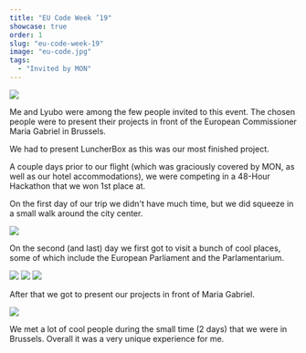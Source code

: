 ```yaml
---
title: "EU Code Week ’19"
showcase: true
order: 1
slug: "eu-code-week-19"
image: "eu-code.jpg"
tags:
  - "Invited by MON"
---
```


![](/eu-code.jpg)

Me and Lyubo were among the few people invited to this event.
The chosen people were to present their projects in front of the European Commissioner Maria Gabriel in Brussels.

We had to present LuncherBox as this was our most finished project.

A couple days prior to our flight (which was graciously covered by MON, as well as our hotel accommodations), we were competing in a 48-Hour Hackathon that we won 1st place at.

On the first day of our trip we didn't have much time, but we did squeeze in a small walk around the city center.

![](/eu-code-6.jpg)

On the second (and last) day we first got to visit a bunch of cool places, some of which include the European Parliament and the Parlamentarium.

![](/eu-code-3.jpg)
![](/eu-code-4.jpg)
![](/eu-code-5.jpg)

After that we got to present our projects in front of Maria Gabriel.

![](/eu-code-2.jpg)

We met a lot of cool people during the small time (2 days) that we were in Brussels.
Overall it was a very unique experience for me.
